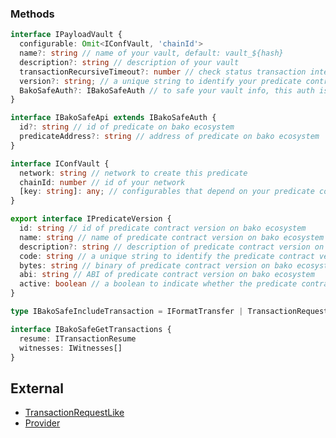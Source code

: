 ### Methods

```ts
interface IPayloadVault {
  configurable: Omit<IConfVault, 'chainId'>
  name?: string // name of your vault, default: vault_${hash}
  description?: string // description of your vault
  transactionRecursiveTimeout?: number // check status transaction interval, default: 1000ms
  version?: string; // a unique string to identify your predicate contract, default: last version of predicate
  BakoSafeAuth?: IBakoSafeAuth // to safe your vault info, this auth is required
}

interface IBakoSafeApi extends IBakoSafeAuth {
  id?: string // id of predicate on bako ecosystem
  predicateAddress?: string // address of predicate on bako ecosystem
}

interface IConfVault {
  network: string // network to create this predicate
  chainId: number // id of your network
  [key: string]: any; // configurables that depend on your predicate contract. Examples: SIGNATURES_COUNT and SIGNERS
}

export interface IPredicateVersion {
  id: string // id of predicate contract version on bako ecosystem
  name: string // name of predicate contract version on bako ecosystem
  description?: string // description of predicate contract version on bako ecosystem
  code: string // a unique string to identify the predicate contract version on bako ecosystem
  bytes: string // binary of predicate contract version on bako ecosystem
  abi: string // ABI of predicate contract version on bako ecosystem
  active: boolean // a boolean to indicate whether the predicate contract version is valid on bako ecosystem
}

type IBakoSafeIncludeTransaction = IFormatTransfer | TransactionRequestLike // external type of fuel

interface IBakoSafeGetTransactions {
  resume: ITransactionResume
  witnesses: IWitnesses[]
}
```

## External

- [TransactionRequestLike](https://github.com/FuelLabs/fuels-ts/blob/master/packages/account/src/providers/transaction-request/types.ts)
- [Provider](https://github.com/FuelLabs/fuels-ts/blob/master/packages/account/src/providers/provider.ts)
